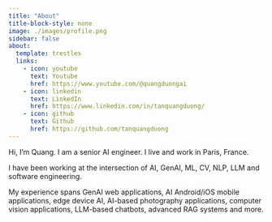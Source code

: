 ```yaml
---
title: "About"
title-block-style: none
image: ./images/profile.png
sidebar: false
about:
  template: trestles
  links:
    - icon: youtube
      text: Youtube
      href: https://www.youtube.com/@quangduongai
    - icon: linkedin
      text: LinkedIn
      href: https://www.linkedin.com/in/tanquangduong/
    - icon: github
      text: Github
      href: https://github.com/tanquangduong
---
```


Hi, I'm Quang. I am a senior AI engineer. I live and work in Paris, France.

I have been working at the intersection of AI, GenAI, ML, CV, NLP, LLM and software engineering.

My experience spans GenAI web applications, AI Android/iOS mobile applications, edge device AI, AI-based photography applications, computer vision applications, LLM-based chatbots,  advanced RAG systems and more.
